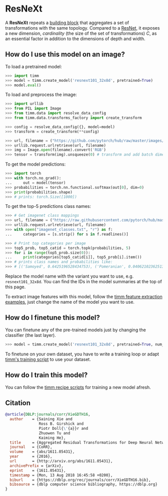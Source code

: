 # ResNeXt

A **ResNeXt** repeats a [building block](https://paperswithcode.com/method/resnext-block) that aggregates a set of transformations with the same topology. Compared to a [ResNet](https://paperswithcode.com/method/resnet), it exposes a new dimension,  *cardinality* (the size of the set of transformations) $C$, as an essential factor in addition to the dimensions of depth and width. 

## How do I use this model on an image?

To load a pretrained model:

```py
>>> import timm
>>> model = timm.create_model('resnext101_32x8d', pretrained=True)
>>> model.eval()
```

To load and preprocess the image:

```py 
>>> import urllib
>>> from PIL import Image
>>> from timm.data import resolve_data_config
>>> from timm.data.transforms_factory import create_transform

>>> config = resolve_data_config({}, model=model)
>>> transform = create_transform(**config)

>>> url, filename = ("https://github.com/pytorch/hub/raw/master/images/dog.jpg", "dog.jpg")
>>> urllib.request.urlretrieve(url, filename)
>>> img = Image.open(filename).convert('RGB')
>>> tensor = transform(img).unsqueeze(0) # transform and add batch dimension
```

To get the model predictions:

```py
>>> import torch
>>> with torch.no_grad():
...     out = model(tensor)
>>> probabilities = torch.nn.functional.softmax(out[0], dim=0)
>>> print(probabilities.shape)
>>> # prints: torch.Size([1000])
```

To get the top-5 predictions class names:

```py
>>> # Get imagenet class mappings
>>> url, filename = ("https://raw.githubusercontent.com/pytorch/hub/master/imagenet_classes.txt", "imagenet_classes.txt")
>>> urllib.request.urlretrieve(url, filename) 
>>> with open("imagenet_classes.txt", "r") as f:
...     categories = [s.strip() for s in f.readlines()]

>>> # Print top categories per image
>>> top5_prob, top5_catid = torch.topk(probabilities, 5)
>>> for i in range(top5_prob.size(0)):
...     print(categories[top5_catid[i]], top5_prob[i].item())
>>> # prints class names and probabilities like:
>>> # [('Samoyed', 0.6425196528434753), ('Pomeranian', 0.04062102362513542), ('keeshond', 0.03186424449086189), ('white wolf', 0.01739676296710968), ('Eskimo dog', 0.011717947199940681)]
```

Replace the model name with the variant you want to use, e.g. `resnext101_32x8d`. You can find the IDs in the model summaries at the top of this page.

To extract image features with this model, follow the [timm feature extraction examples](../feature_extraction), just change the name of the model you want to use.

## How do I finetune this model?

You can finetune any of the pre-trained models just by changing the classifier (the last layer).

```py
>>> model = timm.create_model('resnext101_32x8d', pretrained=True, num_classes=NUM_FINETUNE_CLASSES)
```
To finetune on your own dataset, you have to write a training loop or adapt [timm's training
script](https://github.com/rwightman/pytorch-image-models/blob/master/train.py) to use your dataset.

## How do I train this model?

You can follow the [timm recipe scripts](../scripts) for training a new model afresh.

## Citation

```BibTeX
@article{DBLP:journals/corr/XieGDTH16,
  author    = {Saining Xie and
               Ross B. Girshick and
               Piotr Doll{\'{a}}r and
               Zhuowen Tu and
               Kaiming He},
  title     = {Aggregated Residual Transformations for Deep Neural Networks},
  journal   = {CoRR},
  volume    = {abs/1611.05431},
  year      = {2016},
  url       = {http://arxiv.org/abs/1611.05431},
  archivePrefix = {arXiv},
  eprint    = {1611.05431},
  timestamp = {Mon, 13 Aug 2018 16:45:58 +0200},
  biburl    = {https://dblp.org/rec/journals/corr/XieGDTH16.bib},
  bibsource = {dblp computer science bibliography, https://dblp.org}
}
```

<!--
Type: model-index
Collections:
- Name: ResNeXt
  Paper:
    Title: Aggregated Residual Transformations for Deep Neural Networks
    URL: https://paperswithcode.com/paper/aggregated-residual-transformations-for-deep
Models:
- Name: resnext101_32x8d
  In Collection: ResNeXt
  Metadata:
    FLOPs: 21180417024
    Parameters: 88790000
    File Size: 356082095
    Architecture:
    - 1x1 Convolution
    - Batch Normalization
    - Convolution
    - Global Average Pooling
    - Grouped Convolution
    - Max Pooling
    - ReLU
    - ResNeXt Block
    - Residual Connection
    - Softmax
    Tasks:
    - Image Classification
    Training Data:
    - ImageNet
    ID: resnext101_32x8d
    Crop Pct: '0.875'
    Image Size: '224'
    Interpolation: bilinear
  Code: https://github.com/rwightman/pytorch-image-models/blob/b9843f954b0457af2db4f9dea41a8538f51f5d78/timm/models/resnet.py#L877
  Weights: https://download.pytorch.org/models/resnext101_32x8d-8ba56ff5.pth
  Results:
  - Task: Image Classification
    Dataset: ImageNet
    Metrics:
      Top 1 Accuracy: 79.3%
      Top 5 Accuracy: 94.53%
- Name: resnext50_32x4d
  In Collection: ResNeXt
  Metadata:
    FLOPs: 5472648192
    Parameters: 25030000
    File Size: 100435887
    Architecture:
    - 1x1 Convolution
    - Batch Normalization
    - Convolution
    - Global Average Pooling
    - Grouped Convolution
    - Max Pooling
    - ReLU
    - ResNeXt Block
    - Residual Connection
    - Softmax
    Tasks:
    - Image Classification
    Training Data:
    - ImageNet
    ID: resnext50_32x4d
    Crop Pct: '0.875'
    Image Size: '224'
    Interpolation: bicubic
  Code: https://github.com/rwightman/pytorch-image-models/blob/b9843f954b0457af2db4f9dea41a8538f51f5d78/timm/models/resnet.py#L851
  Weights: https://github.com/rwightman/pytorch-image-models/releases/download/v0.1-weights/resnext50_32x4d_ra-d733960d.pth
  Results:
  - Task: Image Classification
    Dataset: ImageNet
    Metrics:
      Top 1 Accuracy: 79.79%
      Top 5 Accuracy: 94.61%
- Name: resnext50d_32x4d
  In Collection: ResNeXt
  Metadata:
    FLOPs: 5781119488
    Parameters: 25050000
    File Size: 100515304
    Architecture:
    - 1x1 Convolution
    - Batch Normalization
    - Convolution
    - Global Average Pooling
    - Grouped Convolution
    - Max Pooling
    - ReLU
    - ResNeXt Block
    - Residual Connection
    - Softmax
    Tasks:
    - Image Classification
    Training Data:
    - ImageNet
    ID: resnext50d_32x4d
    Crop Pct: '0.875'
    Image Size: '224'
    Interpolation: bicubic
  Code: https://github.com/rwightman/pytorch-image-models/blob/b9843f954b0457af2db4f9dea41a8538f51f5d78/timm/models/resnet.py#L869
  Weights: https://github.com/rwightman/pytorch-image-models/releases/download/v0.1-weights/resnext50d_32x4d-103e99f8.pth
  Results:
  - Task: Image Classification
    Dataset: ImageNet
    Metrics:
      Top 1 Accuracy: 79.67%
      Top 5 Accuracy: 94.87%
- Name: tv_resnext50_32x4d
  In Collection: ResNeXt
  Metadata:
    FLOPs: 5472648192
    Parameters: 25030000
    File Size: 100441675
    Architecture:
    - 1x1 Convolution
    - Batch Normalization
    - Convolution
    - Global Average Pooling
    - Grouped Convolution
    - Max Pooling
    - ReLU
    - ResNeXt Block
    - Residual Connection
    - Softmax
    Tasks:
    - Image Classification
    Training Techniques:
    - SGD with Momentum
    - Weight Decay
    Training Data:
    - ImageNet
    ID: tv_resnext50_32x4d
    LR: 0.1
    Epochs: 90
    Crop Pct: '0.875'
    LR Gamma: 0.1
    Momentum: 0.9
    Batch Size: 32
    Image Size: '224'
    LR Step Size: 30
    Weight Decay: 0.0001
    Interpolation: bilinear
  Code: https://github.com/rwightman/pytorch-image-models/blob/9a25fdf3ad0414b4d66da443fe60ae0aa14edc84/timm/models/resnet.py#L842
  Weights: https://download.pytorch.org/models/resnext50_32x4d-7cdf4587.pth
  Results:
  - Task: Image Classification
    Dataset: ImageNet
    Metrics:
      Top 1 Accuracy: 77.61%
      Top 5 Accuracy: 93.68%
-->